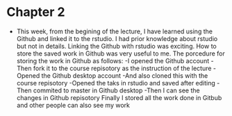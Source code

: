 # Chapter 2
- This week, from the begining of the lecture, I have learned using the Github and linked it to the rstudio. I had prior knowledge about rstudio but not in details. Linking the Github with rstudio was exciting. How to store the saved work in Github was very useful to me. The porcedure for storing the work in Github as follows:
-I opened the Github account
-Then fork it to the course repisotory as the instruction of the lecture
-Opened the Github desktop account
-And also cloned this with the course repisotory
-Opened the taks in rstudio and saved after editing
-Then commited to master in Github desktop
-Then I can see the changes in Github repisotory
Finally I stored all the work done in Gitbub and other people can also see my work




